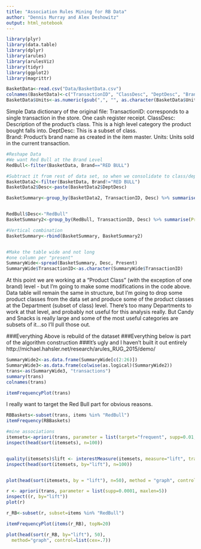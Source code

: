 ```yaml
---
title: "Association Rules Mining for RB Data"
author: "Dennis Murray and Alex Deshowitz"
output: html_notebook
---
```

```r
library(plyr)
library(data.table)
library(dplyr)
library(arules)
library(arulesViz)
library(tidyr)
library(ggplot2)
library(magrittr)

```

```r
BasketData<-read.csv("Data/BasketData.csv")
colnames(BasketData)<-c("TransactionID", "ClassDesc", "DeptDesc", "Brand", "Units")
BasketData$Units<-as.numeric(gsub(",", "", as.character(BasketData$Units)))
```

Simple Data dictionary of the original file:
TransactionID: corresponds to a single transaction in the store. One cash register receipt.
ClassDesc: Description of the product's class.  This is a high level category the product bought falls into.
DeptDesc: This is a subset of class.  
Brand: Product's brand name as created in the item master.
Units: Units sold in the current transaction.

```r
#Reshape Data
#We want Red Bull at the Brand Level
RedBull<-filter(BasketData, Brand=="RED BULL")

#Subtract it from rest of data set, so when we consolidate to class/dept level for remainder it isn't double counted
BasketData2<-filter(BasketData, Brand!="RED BULL")
BasketData2$Desc<-paste(BasketData2$DeptDesc)

BasketSummary<-group_by(BasketData2, TransactionID, Desc) %>% summarise(Present=1)


RedBull$Desc<-"RedBull"
BasketSummary2<-group_by(RedBull, TransactionID, Desc) %>% summarise(Present=1)

#Vertical combination
BasketSummary<-rbind(BasketSummary, BasketSummary2)


#Make the table wide and not long
#one column per "present"
SummaryWide<-spread(BasketSummary, Desc, Present)
SummaryWide$TransactionID<-as.character(SummaryWide$TransactionID)
```


At this point we are working at a "Product Class" (with the exception of one brand) level - but I'm going to make some modifications in the code above.  Data table will remain the same in structure, but I'm going to drop some product classes from the data set and produce some of the product classes at the Department (subset of class) level.  There's too many Departments to work at that level, and probably not useful for this analysis really.  But Candy and Snacks is really large and some of the most useful categories are subsets of it...so I'll pull those out.

###Everything Above is rebuild of the dataset
###Everything below is part of the algorithm construction
###It's ugly and I haven't built it out entirely
http://michael.hahsler.net/research/arules_RUG_2015/demo/


```r
SummaryWide2<-as.data.frame(SummaryWide[c(2:26)])
SummaryWide3<-as.data.frame(colwise(as.logical)(SummaryWide2))
trans<-as(SummaryWide3, "transactions")
summary(trans)
colnames(trans)
```


```r
itemFrequencyPlot(trans)
```

I really want to target the Red Bull part for obvious reasons.

```r
RBBaskets<-subset(trans, items %in% "RedBull")
itemFrequency(RBBaskets)

```


```r
#mine associations
itemsets<-apriori(trans, parameter = list(target="frequent", supp=0.01, minlen=1))
inspect(head(sort(itemsets), n=100))


quality(itemsets)$lift <- interestMeasure(itemsets, measure="lift", trans = trans)
inspect(head(sort(itemsets, by="lift"), n=100))


plot(head(sort(itemsets, by = "lift"), n=50), method = "graph", control=list(cex=.8))

r <- apriori(trans, parameter = list(supp=0.0001, maxlen=5))
inspect((r, by="lift"))
plot(r)

r_RB<-subset(r, subset=items %in% "RedBull")

itemFrequencyPlot(items(r_RB), topN=20)

plot(head(sort(r_RB, by="lift"), 50),
  method="graph", control=list(cex=.7))

```